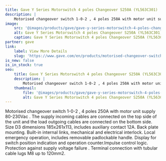 ```yaml
---
title: Gave Y Series Motorswitch 4 poles Changeover S250A (YL563C301)
description: |
    Motorised changeover switch 1-0-2 , 4 poles 250A with motor unit supply 80-230Vac . The supply incoming cables are connected on the top side of the unit and the load outgoing cables are connected.
image:
    src: '@images/products/gave/gave-y-series-motorswitch-4-poles-changeover-s250a-yl563c301.jpeg'
    alt: Gave Y Series Motorswitch 4 poles Changeover S250A (YL563C301)
    caption: Gave Y Series Motorswitch 4 poles Changeover S250A (YL563C301)
partner: gave
link:
    label: View More Details
    slug: 'https://www.gave.com/en/products/motorised-changeover-switches-d2-d3-up-to-250a-411/007YL563C301-610'
is_new: false
is_in_stock: true
seo:
    title: Gave Y Series Motorswitch 4 poles Changeover S250A (YL563C301)
    description: |
        Motorised changeover switch 1-0-2 , 4 poles 250A with motor unit supply 80-230Vac . The supply incoming cables are connected on the top side of the unit and the load outgoing cables are connected.
    thumbnail:
        file: '@images/products/gave/gave-y-series-motorswitch-4-poles-changeover-s250a-yl563c301.jpeg'
        alt: Gave Y Series Motorswitch 4 poles Changeover S250A (YL563C301)
---
```

Motorised changeover switch 1-0-2 , 4 poles 250A with motor unit supply 80-230Vac . The supply incoming cables are connected on the top side of the unit and the load outgoing cables are connected on the bottom side. Size D3 dimensions 185x261x113, includes auxiliary contact 12A. Back plate mounting. Built-in internal links, mechanical and electrical interlock. Local emergency operation, includes removable padlockable handle. Display for switch position indication and operation counter.Impulse control logic. Protection against supply voltage failure . Terminal connection with tubular cable lugs M8 up to 120mm2.